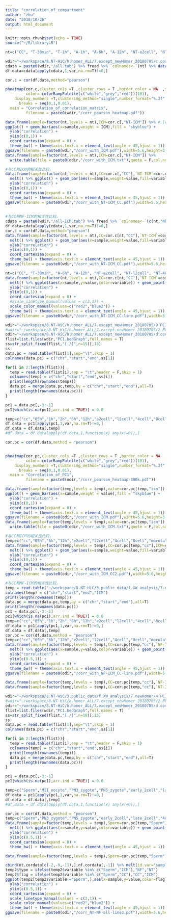 ```yaml
---
title: "correlation_of_compartment"
author: "zhu"
date: "2018/10/26"
output: html_document
---
```


```r
knitr::opts_chunk$set(echo = TRUE)
source("~/R/library.R")

nt=c("CC", "T-30min", "T-1h", "A-1h", "A-6h", "A-12h", "NT-e2cell", "NT-l2cell", "NT-4cell", "NT-8cell", "NT-Morula", "NT-ICM", "NT-TE")
```

```r
wdir="~/workspace/8.NT-HiC/h.homer_ALL/7.except_newHomer_20180705/c.correlation_of_correlation"
cdata = paste0(wdir,"/all.tab") %>% fread %>% `colnames<-`(nt) %>% data.frame(check.names = F) 
df.data=cdata[apply(cdata,1,var,na.rm=T)!=0,]

cor.c = cor(df.data,method="pearson")

pheatmap(cor.c,cluster_cols =T ,cluster_rows = T ,border_color = NA  ,show_colnames = T,
         color= colorRampPalette(c("white","grey","red"))(101),
    display_numbers =T,clustering_method="single",number_format="%.3f",
      breaks = seq(0,1,0.01),
  main = "Correlation_of_correlation_matrix",
         filename = paste0(wdir,"/corr_pearson_heatmap.pdf"))

data.frame(sample=factor(nt,levels = nt),ICM=cor.c[,"NT-ICM"]) %>% #.[c(-5,-13),] %>% 
ggplot() + geom_bar(aes(x=sample,weight = ICM),fill = "skyblue") + 
  ylab("correlation") + 
  ylim(c(0,1)) + 
  coord_cartesian(expand = 0) + 
  theme_bw() + theme(axis.text.x = element_text(angle = 45,hjust = 1))
ggsave(filename = paste0(wdir,"/corr_with_ICM.pdf"),width=5.6,height=3.6)
data.frame(sample=factor(nt,levels = nt),ICM=cor.c[,"NT-ICM"]) %>%
  write.table(file = paste0(odir,"/corr_with_ICM.txt"),quote = F,col.names = F,row.names = F,sep = "\t")

#与CC和ICM的相关性比较，
data.frame(sample=factor(nt,levels = nt),CC=cor.c[,"CC"],`NT-ICM`=cor.c[,"NT-ICM"],check.names = F)  %>% 
  melt() %>% ggplot() + geom_bar(aes(x=sample,weight=value,fill=variable),position = "dodge") + 
  ylab("correlation") + 
  ylim(c(0,1)) + 
  coord_cartesian(expand = 0) + 
  theme_bw() + theme(axis.text.x = element_text(angle = 45,hjust = 1))
ggsave(filename = paste0(wdir,"/corr_with_NT-ICM_CC.pdf"),width=5.6,height=3.6)
  
  
#与CC和NF-ICM的相关性比较，
cdata = paste0(wdir,"/all-ICM.tab") %>% fread %>% `colnames<-`(c(nt,"NF-ICM")) %>% data.frame(check.names = F) 
df.data=cdata[apply(cdata,1,var,na.rm=T)!=0,]
cor.c = cor(df.data,method="pearson")
data.frame(sample=factor(nt,levels = nt),CC=cor.c[nt,"CC"],`NT-ICM`=cor.c[nt,"NT-ICM"],check.names = F)  %>% 
  melt() %>% ggplot() + geom_bar(aes(x=sample,weight=value,fill=variable),position = "dodge") + 
  ylab("correlation") + 
  ylim(c(0,1)) + 
  coord_cartesian(expand = 0) + 
  theme_bw() + theme(axis.text.x = element_text(angle = 45,hjust = 1))
ggsave(filename = paste0(wdir,"/corr_with_NT-ICM_CC.pdf"),width=5.6,height=3.6)

nt=c("CC", "T-30min", "A-6h", "A-12h", "NT-e2cell", "NT-l2cell", "NT-4cell", "NT-8cell", "NT-Morula", "NT-ICM")
data.frame(sample=factor(nt,levels = nt),CC=cor.c[nt,"CC"],`NT-ICM`=cor.c[nt,"NT-ICM"],check.names = F) %>% 
  melt() %>% ggplot(aes(x=sample,y=value,color=variable)) + geom_point() + geom_line(aes(group=variable)) + 
  ylab("correlation") + 
  ylim(c(0,1)) + 
  coord_cartesian(expand = 0) + 
  #scale_linetype_manual(values = c(2,1)) + 
  scale_color_manual(values=c("red2","blue2")) + 
  theme_bw() + theme(axis.text.x = element_text(angle = 45,hjust = 1))
ggsave(filename = paste0(wdir,"/corr_with_NT-ICM_CC-line.pdf"),width=5.6,height=3.6)
```

```r
wdir="~/workspace/8.NT-HiC/h.homer_ALL/7.except_newHomer_20180705/9.PC1_40-200k"
#wdir="~/workspace/8.NT-HiC/h.homer_ALL/7.except_newHomer_20180705/2.PC1_300-600k"
odir="~/workspace/8.NT-HiC/h.homer_ALL/7.except_newHomer_20180705/d.correlation_of_PC1"
flist=list.files(wdir,"PC1.bedGraph",full.names = T)
ss=str_split_fixed(flist,"[./]",n=15)[,13]
ss
data.pc = read.table(flist[1],sep="\t",skip = 1)
colnames(data.pc) = c("chr","start","end",ss[1])

for(i in 2:length(flist)){
  temp = read.table(flist[i],sep = "\t",header = F,skip = 1)
  colnames(temp) = c("chr","start","end",ss[i])
  print(length(rownames(temp)))
  data.pc = merge(data.pc,temp,by = c("chr","start","end"),all=T)
  print(length(rownames(data.pc)))
}

pc1 = data.pc[,-3:-1]
pc1[which(is.na(pc1),arr.ind = TRUE)] = 0.0

temp=c("cc","05h","1h","2h","6h","12h","e2cell","l2cell","4cell","8cell","morula","icm","te")
df.data = pc1[apply(pc1,1,var,na.rm=T)!=0,]
df.data = df.data[,temp]
#df.data = df.data[apply(df.data,1,function(x) any(x!=0)),]

cor.pc = cor(df.data,method = "pearson")


pheatmap(cor.pc,cluster_cols =T ,cluster_rows = T ,border_color = NA  ,show_colnames = T,
         color= colorRampPalette(c("white","grey","red"))(101),
    display_numbers =T,clustering_method="single",number_format="%.3f",
      breaks = seq(0,1,0.01),
  main = "Correlation_of_PC1",
         filename = paste0(odir,"/corr_pearson_heatmap-300k.pdf"))

data.frame(sample=factor(temp,levels = temp),value=cor.pc[temp,"icm"]) %>% 
ggplot() + geom_bar(aes(x=sample,weight = value),fill = "skyblue") + 
  ylab("correlation") + 
  ylim(c(0,1)) + 
  coord_cartesian(expand = 0) + 
  theme_bw() + theme(axis.text.x = element_text(angle = 45,hjust = 1))
ggsave(filename = paste0(odir,"/corr_with_ICM.pdf"),width=5.6,height=3.6)
data.frame(sample=factor(temp,levels = temp),value=cor.pc[temp,"icm"]) %>% 
  write.table(file = paste0(odir,"/corr_with_ICM.txt"),quote = F,col.names = F,row.names = F,sep = "\t")

#与CC和ICM的相关性比较，
temp=c("cc","05h","6h","12h","e2cell","l2cell","4cell","8cell","morula","icm","te")
data.frame(sample=factor(temp,levels = temp),CC=cor.pc[temp,"cc"],ICM=cor.pc[temp,"icm"]) %>% 
  melt() %>% ggplot() + geom_bar(aes(x=sample,weight=value,fill=variable),position = "dodge") + 
  ylab("correlation") + 
  ylim(c(0,1)) + 
  coord_cartesian(expand = 0) + 
  theme_bw() + theme(axis.text.x = element_text(angle = 45,hjust = 1))
ggsave(filename = paste0(odir,"/corr_with_ICM_CC2.pdf"),width=5.6,height=3.6)

#与CC和NF-ICM的相关性比较，
temp = read.table("~/workspace/8.NT-HiC/3.public_data/f.XW_analysis/7.newHomer/9.PC1_40-200k/ICM.PC1.bedGraph",sep = "\t",header = F,skip = 1)
colnames(temp) = c("chr","start","end","ICM")
print(length(rownames(temp)))
data.pc = merge(data.pc,temp,by = c("chr","start","end"),all=T)
print(length(rownames(data.pc)))
pc1 = data.pc[,-3:-1]
pc1[which(is.na(pc1),arr.ind = TRUE)] = 0.0
temp=c("cc","05h","1h","2h","6h","12h","e2cell","l2cell","4cell","8cell","morula","icm","te","ICM")
df.data = pc1[apply(pc1,1,var,na.rm=T)!=0,]
df.data = df.data[,temp]
cor.pc = cor(df.data,method = "pearson")
temp=c("cc","05h","6h","12h","e2cell","l2cell","4cell","8cell","morula","icm","te")
data.frame(sample=factor(temp,levels = temp),CC=cor.pc[temp,"cc"],`NF-ICM`=cor.pc[temp,"ICM"]) %>% 
  melt() %>% ggplot(aes(x=sample,y=value,color=variable)) + geom_point() + geom_line(aes(group=variable)) +
  ylab("correlation") + 
  ylim(c(0.5,1)) + 
  coord_cartesian(expand = 0) + 
  theme_bw() + theme(axis.text.x = element_text(angle = 45,hjust = 1))
ggsave(filename = paste0(odir,"/corr_with_NF-ICM_CC-line.pdf"),width=5.6,height=3.6)

data.frame(sample=factor(temp,levels = temp),CC=cor.pc[temp,"cc"],`NF-ICM`=cor.pc[temp,"ICM"]) -> nt.cordata
data.frame(sample=factor(temp,levels = temp),CC=cor.pc[temp,"cc"],`NT-ICM`=cor.pc[temp,"icm"]) -> nt.cordata
```

```r
wdir="~/workspace/8.NT-HiC/3.public_data/f.XW_analysis/7.newHomer/4.PC1_50-200k"
#wdir="~/workspace/8.NT-HiC/h.homer_ALL/7.except_newHomer_20180705/2.PC1_300-600k"
odir="~/workspace/8.NT-HiC/h.homer_ALL/7.except_newHomer_20180705/d.correlation_of_PC1"
flist=list.files(wdir,"PC1.bedGraph",full.names = T)
ss=str_split_fixed(flist,"[./]",n=18)[,15]
ss
data.pc = read.table(flist[1],sep="\t",skip = 1)
colnames(data.pc) = c("chr","start","end",ss[1])

for(i in 2:length(flist)){
  temp = read.table(flist[i],sep = "\t",header = F,skip = 1)
  colnames(temp) = c("chr","start","end",ss[i])
  print(length(rownames(temp)))
  data.pc = merge(data.pc,temp,by = c("chr","start","end"),all=T)
  print(length(rownames(data.pc)))
}

pc1 = data.pc[,-3:-1]
pc1[which(is.na(pc1),arr.ind = TRUE)] = 0.0

temp=c("Sperm","MII_oocyte","PN3_zygote","PN5_zygote","early_2cell","late_2cell","4cell","8cell","ICM")
df.data = pc1[apply(pc1,1,var,na.rm=T)!=0,]
df.data = df.data[,temp]
#df.data = df.data[apply(df.data,1,function(x) any(x!=0)),]

cor.pc = cor(df.data,method = "pearson")
temp=c("Sperm","PN3_zygote","PN5_zygote","early_2cell","late_2cell","4cell","8cell","ICM")
data.frame(sample=factor(temp,levels = temp),Sperm=cor.pc[temp,"Sperm"],`NF-ICM`=cor.pc[temp,"ICM"]) %>% 
  melt() %>% ggplot(aes(x=sample,y=value,color=variable)) + geom_point() + geom_line(aes(group=variable)) +
  ylab("correlation") + 
  ylim(c(0.5,1)) + 
  coord_cartesian(expand = 0) + 
  theme_bw() + theme(axis.text.x = element_text(angle = 45,hjust = 1))

data.frame(sample=factor(temp,levels = temp),Sperm=cor.pc[temp,"Sperm"],`ICM`=cor.pc[temp,"ICM"]) -> nf.cordata

cbind(nt.cordata[c(-2,-9,-11),],nf.cordata[,-1]) %>% melt(id.var="sample") -> temp2
temp2$type = ifelse(temp2$variable %in% c("Sperm","ICM"),"NF","NT")
temp2$flag = ifelse(temp2$variable %in% c("Sperm","CC"),"CC","ICM")
ggplot(temp2[temp2$variable!="Sperm",],aes(x=sample,y=value,color=flag)) + geom_point() + geom_line(aes(group=variable,linetype=type)) +
  ylab("correlation") + 
  ylim(c(0.5,1)) + 
  coord_cartesian(expand = 0) + 
  scale_linetype_manual(values = c(2,1)) + 
  scale_color_manual(values=c("red2","blue2")) + 
  theme_bw() + theme(axis.text.x = element_text(angle = 45,hjust = 1))
ggsave(filename = paste0(odir,"/corr_NT-NF-all-line3.pdf"),width=5.6,height=3.6)

```

